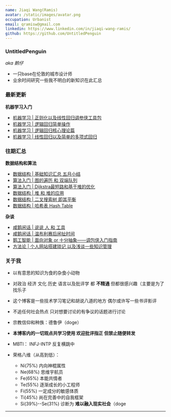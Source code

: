 ```yaml
---
name: Jiaqi Wang(Ramis)
avatar: /static/images/avatar.png
occupation: Urbanist
email: qramisw@gmail.com
linkedin: https://www.linkedin.com/in/jiaqi-wang-ramis/
github: https://github.com/UntitledPenguin
---
```


### UntitledPenguin 
*aka 鹅仔*
- 一只base在伦敦的城市设计师
- 业余时间研究一些我不明白的新知识在此汇总


### 最新更新

**机器学习入门**

- [机器学习 | 正则化以及线性回归调参侠工具包](https://upfactory.vercel.app/blog/W803-Regularization)
- [机器学习 | 逻辑回归简单操作](https://upfactory.vercel.app/blog/W801-LogsticinPython)
- [机器学习 | 逻辑回归核心理论篇](https://upfactory.vercel.app/blog/601-LogisticRegression)
- [机器学习 | 线性回归以及简单的多项式回归](https://upfactory.vercel.app/blog/W501-LinearRegression)

### 往期汇总

**数据结构和算法**

- [数据结构 | 基础知识汇总 五月小结](https://upfactory.vercel.app/blog/W401-DataStructureSummary)
- [算法入门 | 图的遍历 和 双端队列](https://upfactory.vercel.app/blog/W002-GraphSearchAlgorithms)
- [算法入门 | Dijkstra最短路和基于堆的优化](https://upfactory.vercel.app/blog/W003-Dijkstra)
- [数据结构 | 堆 和 堆的应用](https://upfactory.vercel.app/blog/W201-Heap-Application)
- [数据结构 | 二叉搜索树 即其平衡](https://upfactory.vercel.app/blog/W202-BST)
- [数据结构 | 哈希表 Hash Table](https://upfactory.vercel.app/blog/W301-HashTable)

**杂谈**

- [咸鹅闲话 | 说说 人 和 工具](https://upfactory.vercel.app/blog/W701-Technopoly)
- [咸鹅闲话 | 温布利赛后闲扯时间](https://upfactory.vercel.app/blog/W402-Wembley)
- [鹅工智能 | 面向对象 or 十分抽象——调包侠入门指南](https://upfactory.vercel.app/blog/W001-ObjectOriented)
- [方法论 | 个人网站搭建琐记 以及浅谈一些知识管理](https://upfactory.vercel.app/blog/W103-KnowledgeManagement)


### 关于我

- 以有意思的知识为食的杂食小动物 
- 对政治 经济 文化 历史 语言以及批评学 都 **不精通** 但都很感兴趣（主要是为了找乐子
- 这个博客是一些技术学习笔记和胡说八道的地方 偶尔或许写一些书评影评 
- 不追任何社会热点 只对想要讨论的有争议的话题进行讨论
- 宗教信仰和种族：德鲁伊（doge）
- **本博客内的一切观点共学习使用 欢迎批评指正 但禁止随便转发**

- MBTI： INFJ-INTP 反复横跳中
- 荣格八维（从高到低）：
    - Ni(75%) 内向神棍属性
    - Ne(68%) 思维宇航员
    - Fe(65%) 本能共情者
    - Te(55%) 逐渐成长的小工程师
    - Fi(55%) 一定成分的敏感体质
    - Ti(45%) 尚在完善中的自我框架
    - Si(39%)--Se(31%) 诊断为 **难以融入现实社会**（doge  

---
